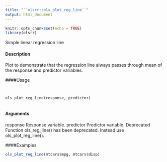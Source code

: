 ```yaml
---
title: "``olsrr::ols_plot_reg_line``"
output: html_document
---
```


```r
knitr::opts_chunk$set(echo = TRUE)
library(olsrr)
```

 Simple linear regression line

#### Description 
 
Plot to demonstrate that the regression line always passes through mean of the response and predictor
variables.

####Usage 
<pre><code>

ols_plot_reg_line(response, predictor)

</code></pre>
#### Arguments 
 
response Response variable.
predictor Predictor variable.
Deprecated Function
ols_reg_line() has been deprecated. Instead use ols_plot_reg_line().

####Examples 
```r

ols_plot_reg_line(mtcars$mpg, mtcars$disp)

```
